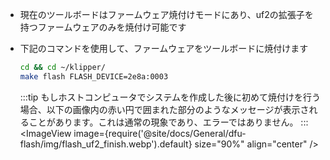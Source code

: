 * 現在のツールボードはファームウェア焼付けモードにあり、uf2の拡張子を持つファームウェアのみを焼付け可能です
* 下記のコマンドを使用して、ファームウェアをツールボードに焼付けます

    ```bash
    cd && cd ~/klipper/
    make flash FLASH_DEVICE=2e8a:0003
    ```
    :::tip
       もしホストコンピュータでシステムを作成した後に初めて焼付けを行う場合、以下の画像内の赤い円で囲まれた部分のようなメッセージが表示されることがあります。これは通常の現象であり、エラーではありません。
    :::
    <ImageView image={require('@site/docs/General/dfu-flash/img/flash_uf2_finish.webp').default} size="90%" align="center" />
